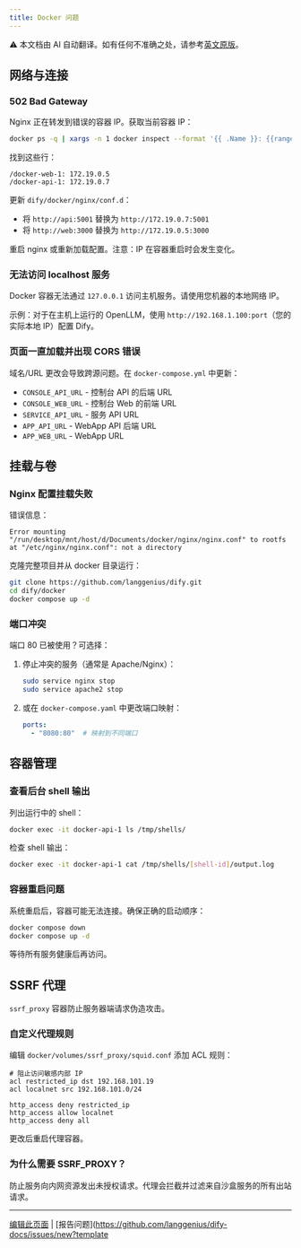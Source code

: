 ```yaml
---
title: Docker 问题
---
```


<Note> ⚠️ 本文档由 AI 自动翻译。如有任何不准确之处，请参考[英文原版](/en/self-hosting/troubleshooting/docker-issues)。</Note>

## 网络与连接

### 502 Bad Gateway

Nginx 正在转发到错误的容器 IP。获取当前容器 IP：

```bash
docker ps -q | xargs -n 1 docker inspect --format '{{ .Name }}: {{range .NetworkSettings.Networks}}{{.IPAddress}}{{end}}'
```

找到这些行：
```
/docker-web-1: 172.19.0.5
/docker-api-1: 172.19.0.7
```

更新 `dify/docker/nginx/conf.d`：
- 将 `http://api:5001` 替换为 `http://172.19.0.7:5001`
- 将 `http://web:3000` 替换为 `http://172.19.0.5:3000`

重启 nginx 或重新加载配置。注意：IP 在容器重启时会发生变化。

### 无法访问 localhost 服务

Docker 容器无法通过 `127.0.0.1` 访问主机服务。请使用您机器的本地网络 IP。

示例：对于在主机上运行的 OpenLLM，使用 `http://192.168.1.100:port`（您的实际本地 IP）配置 Dify。

### 页面一直加载并出现 CORS 错误

域名/URL 更改会导致跨源问题。在 `docker-compose.yml` 中更新：

- `CONSOLE_API_URL` - 控制台 API 的后端 URL
- `CONSOLE_WEB_URL` - 控制台 Web 的前端 URL
- `SERVICE_API_URL` - 服务 API URL
- `APP_API_URL` - WebApp API 后端 URL
- `APP_WEB_URL` - WebApp URL

## 挂载与卷

### Nginx 配置挂载失败

错误信息：
```
Error mounting "/run/desktop/mnt/host/d/Documents/docker/nginx/nginx.conf" to rootfs at "/etc/nginx/nginx.conf": not a directory
```

克隆完整项目并从 docker 目录运行：

```bash
git clone https://github.com/langgenius/dify.git
cd dify/docker
docker compose up -d
```

### 端口冲突

端口 80 已被使用？可选择：

1. 停止冲突的服务（通常是 Apache/Nginx）：
   ```bash
   sudo service nginx stop
   sudo service apache2 stop
   ```

2. 或在 `docker-compose.yaml` 中更改端口映射：
   ```yaml
   ports:
     - "8080:80"  # 映射到不同端口
   ```

## 容器管理

### 查看后台 shell 输出

列出运行中的 shell：
```bash
docker exec -it docker-api-1 ls /tmp/shells/
```

检查 shell 输出：
```bash
docker exec -it docker-api-1 cat /tmp/shells/[shell-id]/output.log
```

### 容器重启问题

系统重启后，容器可能无法连接。确保正确的启动顺序：

```bash
docker compose down
docker compose up -d
```

等待所有服务健康后再访问。

## SSRF 代理

`ssrf_proxy` 容器防止服务器端请求伪造攻击。

### 自定义代理规则

编辑 `docker/volumes/ssrf_proxy/squid.conf` 添加 ACL 规则：

```
# 阻止访问敏感内部 IP
acl restricted_ip dst 192.168.101.19
acl localnet src 192.168.101.0/24

http_access deny restricted_ip
http_access allow localnet
http_access deny all
```

更改后重启代理容器。

### 为什么需要 SSRF_PROXY？

防止服务向内网资源发出未授权请求。代理会拦截并过滤来自沙盒服务的所有出站请求。

---

[编辑此页面](https://github.com/langgenius/dify-docs/edit/main/en/self-hosting/troubleshooting/docker-issues.mdx) | [报告问题](https://github.com/langgenius/dify-docs/issues/new?template